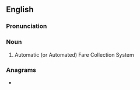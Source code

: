 ==English==

===Pronunciation===
{{rfp|acronym or initialism ?|lang=en}}

===Noun===
{{en-noun}}

# {{lb|en|transport}} Automatic (or Automated) Fare Collection System

===Anagrams===
* {{anagrams|en|CAFs|CFAs|FACs|SCAF|cafs|facs}}